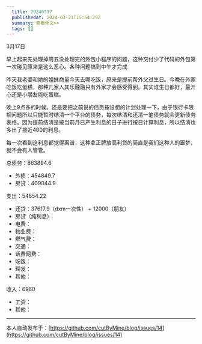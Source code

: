 ```yaml
---
  title: 20240317
  publishedAt: 2024-03-21T15:54:29Z
  summary: 查看全文>>
  tags: []
---
```


3月17日

早上起来先处理掉周五没处理完的外包小程序的问题，这种交付少了代码的外包第一次碰见原来是这么恶心。各种问题搞到中午才完成

昨天我老婆和她的姐妹商量今天去哪吃饭，原来是提前帮外父过生日。今晚在外家吃饭吃蛋糕，那种几家人其乐融融只有外家才会感受得到。其实谁生日都好，最开心还是小朋友能吃蛋糕。

晚上9点多的时候，还是要把之前说的债务按设想的计划处理一下，由于银行卡限额问题所以只能暂时结清一个平台的债务，每次结清和还清一笔债务就会更新债务表格。因为提前结清是按当前月已产生利息的日子进行按日计算利息，所以结清也多出了接近400的利息。

每一次看到这利息都觉得离谱，这种拿正牌放高利贷的简直是我们这种人的噩梦，就不会有人管管。

总债务：863894.6
- 外债：454849.7
- 房贷：409044.9

支出：54654.22
- 还贷：37617.9（dxm一次性） + 12000（朋友）
- 房贷（纯利息）：
- 电费：
- 物业费：
- 燃气费：
- 交通：
- 话费网费：
- 吃饭：
- 理发：
- 其他：

收入：6960
- 工资：
- 其他：




---
本人自动发布于：[https://github.com/cutByMine/blog/issues/14](https://github.com/cutByMine/blog/issues/14)
